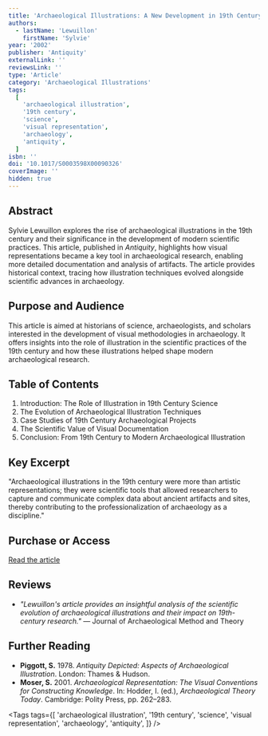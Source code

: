 ```yaml
---
title: 'Archaeological Illustrations: A New Development in 19th Century Science'
authors:
  - lastName: 'Lewuillon'
    firstName: 'Sylvie'
year: '2002'
publisher: 'Antiquity'
externalLink: ''
reviewsLink: ''
type: 'Article'
category: 'Archaeological Illustrations'
tags:
  [
    'archaeological illustration',
    '19th century',
    'science',
    'visual representation',
    'archaeology',
    'antiquity',
  ]
isbn: ''
doi: '10.1017/S0003598X00090326'
coverImage: ''
hidden: true
---
```


## Abstract

Sylvie Lewuillon explores the rise of archaeological illustrations in the 19th century and their significance in the development of modern scientific practices. This article, published in _Antiquity_, highlights how visual representations became a key tool in archaeological research, enabling more detailed documentation and analysis of artifacts. The article provides historical context, tracing how illustration techniques evolved alongside scientific advances in archaeology.

## Purpose and Audience

This article is aimed at historians of science, archaeologists, and scholars interested in the development of visual methodologies in archaeology. It offers insights into the role of illustration in the scientific practices of the 19th century and how these illustrations helped shape modern archaeological research.

## Table of Contents

1. Introduction: The Role of Illustration in 19th Century Science
2. The Evolution of Archaeological Illustration Techniques
3. Case Studies of 19th Century Archaeological Projects
4. The Scientific Value of Visual Documentation
5. Conclusion: From 19th Century to Modern Archaeological Illustration

## Key Excerpt

"Archaeological illustrations in the 19th century were more than artistic representations; they were scientific tools that allowed researchers to capture and communicate complex data about ancient artifacts and sites, thereby contributing to the professionalization of archaeology as a discipline."

## Purchase or Access

[Read the article](https://www.cambridge.org/core/journals/antiquity/article/archaeological-illustrations-a-new-development-in-19th-century-science/10.1017/S0003598X00090326)

## Reviews

- _"Lewuillon's article provides an insightful analysis of the scientific evolution of archaeological illustrations and their impact on 19th-century research."_ — Journal of Archaeological Method and Theory

## Further Reading

- **Piggott, S.** 1978. _Antiquity Depicted: Aspects of Archaeological Illustration_. London: Thames & Hudson.
- **Moser, S.** 2001. _Archaeological Representation: The Visual Conventions for Constructing Knowledge_. In: Hodder, I. (ed.), _Archaeological Theory Today_. Cambridge: Polity Press, pp. 262–283.

<Tags
  tags={[
    'archaeological illustration',
    '19th century',
    'science',
    'visual representation',
    'archaeology',
    'antiquity',
  ]}
/>
